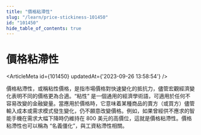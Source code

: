 ```yaml
---
title: "價格粘滯性"
slug: "/learn/price-stickiness-101450"
id: "101450"
hide_table_of_contents: true
---
```



# 價格粘滯性

<ArticleMeta id={101450} updatedAt={'2023-09-26 13:58:54'} />
<div className='border-solid border-b border-t-0 my-4 border-[var(--ifm-color-gray-300)]' />

價格粘滯性，或稱粘性價格，是指市場價格對快速變化的抵抗力，儘管宏觀經濟變化表明不同的價格更為合適。“粘性” 是一個通用的經濟學術語，可適用於任何不容易改變的金融變量。當應用於價格時，它意味着某種商品的賣方（或買方）儘管輸入成本或需求模式發生變化，仍不願意改變價格。例如，如果曾經供不應求的智能手機在需求大幅下降時仍維持在 800 美元的高價位，這就是價格粘滯性。價格粘滯性也可以稱為 “名義僵化”，與工資粘滯性相關。
